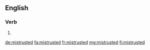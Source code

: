 ==English==

===Verb===
{{head|en|verb form}}

# {{en-past of|mistrust}}

[[de:mistrusted]]
[[fa:mistrusted]]
[[fr:mistrusted]]
[[mg:mistrusted]]
[[fi:mistrusted]]